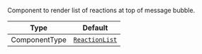 Component to render list of reactions at top of message bubble.

| Type          | Default                                                                          |
| ------------- | -------------------------------------------------------------------------------- |
| ComponentType | [`ReactionList`](../../../../ui-components/message-components/reaction-list.mdx) |
